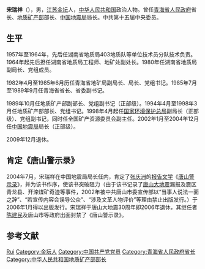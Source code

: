 '''宋瑞祥'''（{{bd|1939年|10月|}}），男，[[江苏|江苏]][[金坛|金坛]]人，[[中华人民共和国|中华人民共和国]]政治人物。曾任[[青海省人民政府|青海省人民政府]]省长、[[中华人民共和国地质矿产部|地质矿产部]]部长、[[中国地震局|中国地震局]]局长。中共第十五届中央委员。

== 生平 ==
1957年至1964年，先后任湖南省地质局403地质队等单位技术员分队技术负责。1964年起先后担任湖南省地质局工程师、地矿处副处长。1980年任湖南省地质局副局长、党组成员。

1982年4月至1985年6月历任青海省地矿局副局长、局长、党组书记。1985年7月至1989年9月任青海省省长、省委副书记。

1989年10月任地质矿产部副部长、党组副书记（正部级）。1994年4月至1998年3月任地质矿产部部长、党组书记。1998年4月起任[[国家环境保护总局|国家环境保护总局]]副局长（正部级）、党组副书记，同时任全国矿产资源委员会副主任。2002年1月至2004年12月任[[中国地震局|中国地震局]]局长（正部级）。

2009年12月退休。

== 肯定《唐山警示录》 ==
2004年7月，宋瑞祥在中国地震局局长任内，肯定了[[张庆洲|张庆洲]]的[[报告文学|报告文学]]《[[唐山警示录|唐山警示录]]》，并为该书作序，使该书突破阻力（由于该书记录了[[唐山大地震|唐山大地震]]漏报及震区青龙县、开滦煤矿奇迹等事件，2002年被中共唐山市委宣传部以“当事人说法一面之辞”、“若宣传内容会误导公众”、“涉及文革人物评价”等理由禁止出版发行。）于2006年1月得以出版发行。宋瑞祥于唐山大地震30周年即2006年退休，其继任者[[陈建民_(官员)|陈建民]]及唐山市等政府出面封禁了《唐山警示录》。

== 参考文献 ==
{{reflist}}

{{start box}}
{{s-before|[[陈章立|陈章立]]}}
{{s-title|[[中国地震局|中国地震局]]局长|2002年1月-2004年12月}}
{{s-after|[[陈建民_(官员)|陈建民]]}}
{{s-before|[[朱訓|朱訓]]}}
{{s-title|[[中華人民共和國地質礦產部|中華人民共和國地質礦產部]]部長|1994年4月-1998年3月}}
{{s-after|部門重組}}
{{s-before|[[黄静波|黄静波]]}}
{{s-title|[[青海省人民政府|青海省人民政府]]省长|1985年7月-1989年9月}}
{{s-after|[[金基鹏|金基鹏]]}}
{{end box}}

{{中华人民共和国自然资源部部长|nocat}}
{{中华人民共和国青海省地方领导人|nocat}}
{{青海行政长官}}

{{Authority control}}
{{DEFAULTSORT:Song宋}}
[[Category:宋姓|Rui]]
[[Category:金坛人|Category:金坛人]]
[[Category:中国共产党党员|Category:中国共产党党员]]
[[Category:青海省人民政府省长|Category:青海省人民政府省长]]
[[Category:中华人民共和国地质矿产部部长|Category:中华人民共和国地质矿产部部长]]